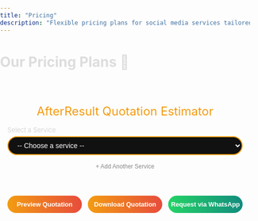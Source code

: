 ```yaml
---
title: "Pricing"
description: "Flexible pricing plans for social media services tailored to your business needs."
---
```


# Our Pricing Plans 💼

<meta charset="UTF-8">
<meta name="viewport" content="width=device-width, initial-scale=1">
<title>AfterResult Quotation Estimator</title>

<style>
  body {
    font-family: "Inter", Arial, sans-serif;
    background: transparent;
    color: #ddd;
    margin: 0;
    padding: 0px;
  }
  #calculatorContainer {
    max-width: 900px;
    width: 100%;
    margin: 20px auto;
    padding: 15px;
    background: transparent;
    border-radius: 18px;
    border: 0px solid #f39c12;
    box-shadow: 0 0 0px #f39c12;
    box-sizing: border-box;
  }
  h2, h3 {
    color: #f39c12;
    font-weight: 400;
    font-size: 1.5rem;
    text-align: center;
    margin-bottom: 15px;
  }
  label {
    display: block;
    font-size: 13px;
    color: #ccc;
    margin-bottom: 5px;
    font-weight: 300;
  }
  select,
  input[type="number"],
  input[type="text"],
  input[type="email"],
  input[type="tel"] {
    width: 100%;
    padding: 8px 14px;
    border-radius: 20px;
    border: 2px solid #f39c12;
    background: #111;
    color: #fff;
    font-size: 14px;
    margin-bottom: 14px;
    outline: none;
    transition: border-color 0.3s;
    text-align: left;
  }
  select:hover,
  select:focus,
  input:hover,
  input:focus {
    border-color: #e67e22;
  }
  .button-row {
    display: flex;
    gap: 12px;
    margin-bottom: 12px;
    margin-top: 8px;
    flex-wrap: wrap;
  }
  button {
    flex: 1;
    padding: 10px 0;
    border: none;
    border-radius: 25px;
    background: linear-gradient(90deg, #f39c12 0%, #e74c3c 100%);
    color: white;
    font-weight: 600;
    font-size: 0.80rem;
    cursor: pointer;
    margin-bottom: 0;
    transition: background 0.3s;
    min-width: 120px;
  }
  button.whatsapp {
    background: linear-gradient(90deg, #25d366 0%, #128c7e 100%);
  }
  button:hover {
    background: linear-gradient(90deg, #e67e22 0%, #c0392b 100%);
  }
  button.whatsapp:hover {
    background: linear-gradient(90deg, #128c7e 0%, #25d366 100%);
  }
  .hidden {
    display: none !important;
  }
  #estimatedPriceRange {
    color: #f39c12;
    font-weight: 600;
    font-size: 0.8rem;
    min-height: 24px;
    margin-bottom: 8px;
    white-space: pre-line;
    text-align: center;
  }
  #averagePriceRange {
    color: #aaa;
    font-weight: 400;
    font-size: 0.7rem;
    margin-bottom: 16px;
    text-align: center;
    font-style: italic;
  }
  .slider-row {
    display: flex;
    align-items: center;
    gap: 8px;
    margin-bottom: 14px;
    justify-content: center;
  }
  .slider-row label {
    margin: 0 0 0 0;
    font-size: 0.9em;
    color: #bbb;
    font-weight: 400;
  }
  input[type="range"] {
    width: 240px;
    accent-color: #f39c12;
    height: 3px;
    background: linear-gradient(90deg, #f39c12 0%, #e74c3c 100%);
    border-radius: 2px;
    outline: none;
    margin: 0;
    -webkit-appearance: none;
  }
  input[type="range"]::-webkit-slider-thumb {
    -webkit-appearance: none;
    appearance: none;
    width: 10px;
    height: 18px;
    border-radius: 50%;
    background: #fff;
    border: 2px solid #f39c12;
    box-shadow: 0 2px 8px #0002;
    cursor: pointer;
    transition: background 0.2s;
  }
  input[type="range"]:focus::-webkit-slider-thumb {
    background: #f39c12;
    border-color: #e67e22;
  }
  input[type="range"]::-moz-range-thumb {
    width: 10px;
    height: 18px;
    border-radius: 50%;
    background: #fff;
    border: 2px solid #f39c12;
    box-shadow: 0 2px 8px #0002;
    cursor: pointer;
    transition: background 0.2s;
  }
  input[type="range"]:focus::-moz-range-thumb {
    background: #f39c12;
    border-color: #e67e22;
  }
  input[type="range"]::-ms-thumb {
    width: 10px;
    height: 18px;
    border-radius: 50%;
    background: #fff;
    border: 2px solid #f39c12;
    box-shadow: 0 2px 8px #0002;
    cursor: pointer;
    transition: background 0.2s;
  }
  .centered-checkboxes {
    display: flex;
    flex-wrap: wrap;
    justify-content: center;
    gap: 10px;
    font-size: 0.85em;
    margin-bottom: 6px;
  }
  .small-btn {
    background: transparent !important;
    color: #888 !important;
    border: none !important;
    font-size: 0.80em !important;
    font-weight: 400 !important;
    padding: 2px 8px !important;
    margin: 0 !important;
    min-width: unset !important;
    box-shadow: none !important;
    cursor: pointer;
    display: inline-block;
    vertical-align: middle;
  }
  .add-service-btn {
    display: block;
    width: auto;
    background: transparent !important;
    color: #888 !important;
    font-size: 0.85em !important;
    border: none !important;
    margin: 0 auto 10px auto !important;
    padding: 2px 8px !important;
    text-align: left;
    cursor: pointer;
    min-width: unset !important;
    box-shadow: none !important;
    font-weight: 400 !important;
  }
  .remove-service-btn {
    background: transparent !important;
    color: #e74c3c !important;
    font-size: 1.25em !important;
    border: none !important;
    margin-left: 6px !important;
    padding: 0 6px !important;
    cursor: pointer;
    vertical-align: middle;
    min-width: unset !important;
    box-shadow: none !important;
    font-weight: 700 !important;
    line-height: 1 !important;
    display: inline-block;
  }
  .remove-service-btn:focus {
    outline: 2px solid #e74c3c;
  }
  .remove-other-card-btn {
    background: transparent !important;
    color: #e74c3c !important;
    font-size: 1.25em !important;
    border: none !important;
    margin-left: 6px !important;
    padding: 0 6px !important;
    cursor: pointer;
    vertical-align: middle;
    min-width: unset !important;
    box-shadow: none !important;
    font-weight: 700 !important;
    line-height: 1 !important;
    display: inline-block;
    float: right;
  }
  #quotePreviewSection {
    background: #fff;
    color: #222;
    border-radius: 10px;
    padding: 15px;
    box-shadow: 0 0 20px #f39c12;
    margin-top: 25px;
    font-family: "Inter", Arial, sans-serif;
    font-size: 13px;
    max-width: 500px;
    position: relative;
    overflow-x: auto;
  }
  #quotePreviewContent {
    max-width: 100%;
    margin: auto;
    text-align: left;
    word-wrap: break-word;
    position: relative;
    z-index: 2;
  }
  .watermark {
    position: absolute;
    top: 50%;
    left: 50%;
    transform: translate(-50%, -50%) rotate(-30deg);
    font-size: 5vw;
    color: rgba(243, 156, 18, 0.09);
    user-select: none;
    pointer-events: none;
    font-weight: 900;
    letter-spacing: 10px;
    white-space: nowrap;
    z-index: 1;
  }
  .quotation-header {
    display: flex;
    align-items: center;
    gap: 14px;
    border-bottom: 2px solid #f39c12;
    padding-bottom: 6px;
    margin-bottom: 15px;
    flex-wrap: wrap;
  }
  .quotation-header img {
    height: 50px;
    width: auto;
    border-radius: 8px;
    background: #fff;
    padding: 4px;
    flex-shrink: 0;
  }
  .quotation-meta {
    display: flex;
    flex-wrap: wrap;
    justify-content: space-between;
    margin-bottom: 8px;
    font-size: 11px;
  }
  .quotation-section-title {
    color: #f39c12;
    font-size: 14px;
    margin-top: 15px;
    margin-bottom: 6px;
    font-weight: 600;
  }
  .quotation-table {
    width: 100%;
    border-collapse: collapse;
    margin-bottom: 12px;
    font-size: 13px;
  }
  .quotation-table th,
  .quotation-table td {
    border: 1px solid #ccc;
    padding: 6px 10px;
    text-align: left;
    font-size: 13px;
    font-weight: 400;
  }
  .quotation-table th {
    background: #f39c12;
    color: #fff;
    font-weight: 600;
    text-align: center;
  }
  .quotation-table td {
    text-align: center;
  }
  .quotation-table td.left {
    text-align: left;
  }
  .quotation-terms {
    font-size: 11px;
    color: #444;
    background: #f7f7f7;
    padding: 10px;
    border-radius: 6px;
    max-height: 120px;
    overflow-y: auto;
  }
  .quotation-sign {
    margin-top: 16px;
    font-size: 12px;
  }
  .qr-section {
    display: flex;
    align-items: center;
    gap: 16px;
    margin-top: 16px;
    margin-bottom: 12px;
    flex-wrap: wrap;
  }
  .qr-section img {
    width: 70px;
    height: 70px;
    border-radius: 8px;
    border: 1px solid #ccc;
    background: #fff;
    padding: 2px;
  }
  .qr-section .website-link {
    font-size: 13px;
    color: #1d6fa5;
    font-weight: 600;
    text-decoration: underline;
    word-break: break-word;
  }
  /* Popup form styles */
  #popupFormOverlay {
    position: fixed;
    top: 0; left: 0; right: 0; bottom: 0;
    background: rgba(0,0,0,0.85);
    display: none;
    justify-content: center;
    align-items: center;
    z-index: 9999;
  }
  #popupFormOverlay.show {
    display: flex;
  }
  #popupForm {
    background: #222;
    padding: 20px 25px;
    border-radius: 15px;
    max-width: 400px;
    width: 90%;
    box-sizing: border-box;
    box-shadow: 0 0 15px #f39c12;
  }
  #popupForm h3 {
    color: #f39c12;
    margin-top: 0;
    margin-bottom: 15px;
    font-weight: 400;
    text-align: center;
  }
  #popupForm label {
    color: #ccc;
    font-size: 13px;
    margin-bottom: 4px;
    display: block;
  }
  #popupForm input {
    width: 100%;
    padding: 8px 14px;
    border-radius: 20px;
    border: 2px solid #f39c12;
    background: #111;
    color: #fff;
    font-size: 14px;
    margin-bottom: 14px;
    outline: none;
    transition: border-color 0.3s;
    text-align: left;
  }
  #popupForm input:focus {
    border-color: #e67e22;
  }
  #popupForm .button-row {
    display: flex;
    justify-content: space-between;
    gap: 10px;
  }
  #popupForm button {
    flex: 1;
    padding: 10px 0;
    border: none;
    border-radius: 25px;
    background: linear-gradient(90deg, #f39c12 0%, #e74c3c 100%);
    color: white;
    font-weight: 700;
    font-size: 0.9rem;
    cursor: pointer;
    transition: background 0.3s;
  }
  #popupForm button:hover {
    background: linear-gradient(90deg, #e67e22 0%, #c0392b 100%);
  }
  @media (max-width: 600px) {
    #calculatorContainer {
      padding: 7px;
    }
    .quotation-header img {
      height: 38px;
    }
    .quotation-table th, .quotation-table td {
      padding: 4px 4px;
      font-size: 12px;
    }
    .qr-section img {
      width: 50px;
      height: 50px;
    }
    .button-row {
      gap: 7px;
    }
  }

</style>

<div id="calculatorContainer" role="main" aria-label="Quotation Estimator">
  <h2>AfterResult Quotation Estimator</h2>
  <div id="multiServiceList"></div>
  <div id="serviceSelectorContainer">
    <label for="serviceSelect">Select a Service</label>
    <select id="serviceSelect" aria-label="Select a service">
      <option value="" disabled="" selected="">-- Choose a service --</option>
      <option value="Logo Design">Logo Design</option>
      <option value="Basic Website">Basic Website</option>
      <option value="Advanced Website">Advanced Website</option>
      <option value="Social Media Management">Social Media Management</option>
      <option value="SEO Services">SEO Services</option>
      <option value="App Development">App Development</option>
      <option value="Content Writing">Content Writing</option>
      <option value="eCommerce Store">eCommerce Store</option>
      <option value="Marketplace Management">Marketplace Management</option>
      <option value="Digital Marketing">Digital Marketing</option>
      <option value="Branding Services">Branding Services</option>
      <option value="Instagram Followers">Instagram Followers</option>
      <option value="Meta and Google Ads">Meta Ads and Google Ads</option>
      <option value="3D / Product Design">3D or Product Design</option>
      <option value="Other">Other (Request Quote)</option>
    </select>
    <button id="addServiceBtn" class="add-service-btn" type="button" style="font-size:12px;">+ Add Another Service</button>
  </div>

  <div id="complexityWrapper" class="hidden">
    <label for="complexitySelect">Select Project Complexity</label>
    <select id="complexitySelect" aria-label="Select project complexity">
      <option value="" disabled="" selected="">-- Choose complexity --</option>
      <option value="Basic">Basic</option>
      <option value="Moderate">Moderate</option>
      <option value="Advanced">Advanced</option>
    </select>
  </div>

  <div id="categoryWrapper" class="hidden">
    <label for="categorySelect">Select Category</label>
    <select id="categorySelect" aria-label="Select category">
      <option value="" disabled="" selected="">-- Choose category --</option>
      <option value="Lifestyle">Lifestyle</option>
      <option value="Education">Education</option>
      <option value="Furniture &amp; Home Decor">Furniture &amp; Home Decor</option>
      <option value="E-commerce">E-commerce</option>
      <option value="Service-Based Business">Service-Based Business</option>
      <option value="Other">Other</option>
    </select>
    <input type="text" id="customCategoryInput" class="hidden" placeholder="Enter your category" style="margin-bottom:10px;">
  </div>

  <div id="brandNameWrapper" class="hidden">
    <label for="brandNameInput">Brand Name</label>
    <input type="text" id="brandNameInput" placeholder="Enter your brand name">
  </div>
  <div id="brandDescWrapper" class="hidden">
    <label for="brandDescInput">Brand Description (Optional)</label>
    <input type="text" id="brandDescInput" placeholder="Describe your brand (optional)">
  </div>

  <div id="typeWrapper" class="hidden">
    <label for="typeSelect">Select Type</label>
    <select id="typeSelect" aria-label="Select type">
      <option value="" disabled="" selected="">-- Choose type --</option>
      <option value="Landing Page">Landing Page</option>
      <option value="E-commerce">E-commerce</option>
      <option value="Ed-Tech">Ed-Tech</option>
      <option value="Blog">Blog</option>
      <option value="News and Updates">News and Updates</option>
      <option value="Tools">Tools</option>
      <option value="Agency">Agency</option>
      <option value="Appointment">Appointment</option>
      <option value="Company Profile">Company Profile</option>
      <option value="Other">Other</option>
    </select>
    <input type="text" id="customTypeInput" class="hidden" placeholder="Enter type" style="margin-bottom:10px;">
  </div>

  <div id="durationSliderWrapper" class="hidden slider-row" aria-label="Select project duration">
    <label for="durationSlider" style="margin-bottom: 2px">Duration:</label>
    <span style="font-size: 0.85em; color: #aaa">1</span>
    <input type="range" id="durationSlider" min="1" max="36" value="1" aria-valuemin="1" aria-valuemax="36" aria-valuenow="1" aria-label="Duration in months">
    <span id="durationSliderValue" style="font-size: 0.9em; color: #f39c12; font-weight: 600">1</span>
    <span style="font-size: 0.85em; color: #aaa">36 months</span>
  </div>

  <div id="budgetWrapper" class="hidden">
    <label for="budgetInput">Enter Your Marketing Budget (₹)</label>
    <input type="number" id="budgetInput" min="5000" step="1" placeholder="Enter amount (min 5000)">
    <span id="budgetMinMsg" style="color:#f39c12;font-size:0.9em;display:none;">Minimum budget is ₹5,000</span>
  </div>

  <div id="campaignObjectiveWrapper" class="hidden">
    <label for="campaignObjectiveSelect">Campaign Objective</label>
    <select id="campaignObjectiveSelect">
      <option value="" disabled="" selected="">-- Select Objective --</option>
      <option value="Sales">Sales</option>
      <option value="Leads">Leads</option>
      <option value="Traffic">Traffic</option>
      <option value="Engagement">Engagement</option>
      <option value="Awareness">Awareness</option>
    </select>
  </div>

  <div id="adsPlatformWrapper" class="hidden">
    <label>Select Ad Platforms</label>
    <div class="centered-checkboxes">
      <label><input type="checkbox" class="adsPlatform" value="Meta Ads"> Meta Ads</label>
      <label><input type="checkbox" class="adsPlatform" value="Google Ads"> Google Ads</label>
    </div>
  </div>

  <div id="productCountWrapper" class="hidden">
    <label for="productCount">Number of Products</label>
    <input type="number" id="productCount" min="1" max="10000" value="1">
  </div>

  <div id="marketplaceWrapper" class="hidden">
    <label>Select Marketplace Platforms</label>
    <div class="centered-checkboxes" id="marketplacePlatforms">
      <label><input type="checkbox" class="marketplacePlatform" value="Amazon"> Amazon</label>
      <label><input type="checkbox" class="marketplacePlatform" value="Flipkart"> Flipkart</label>
      <label><input type="checkbox" class="marketplacePlatform" value="Other"> Other</label>
    </div>
    <input type="text" id="customMarketplaceInput" class="hidden" placeholder="Enter platform name">
    <div id="marketplaceProductCountWrapper" class="hidden">
      <label for="marketplaceProductCount">Number of Products</label>
      <input type="number" id="marketplaceProductCount" min="1" max="10000" value="1">
    </div>
  </div>

  <div id="smmPlatformsWrapper" class="hidden checkboxGroup" aria-label="Select social media platforms">
    <label>Select Platforms</label><br>
    <label><input type="checkbox" class="smmPlatform" value="Instagram"> Instagram</label>
    <label><input type="checkbox" class="smmPlatform" value="Facebook"> Facebook</label>
    <label><input type="checkbox" class="smmPlatform" value="LinkedIn"> LinkedIn</label>
    <label><input type="checkbox" class="smmPlatform" value="Twitter"> Twitter</label>
    <label><input type="checkbox" class="smmPlatform" value="YouTube"> YouTube</label>
    <label><input type="checkbox" class="smmPlatform" value="Other"> Other</label>
    <input type="text" id="customSmmPlatformInput" class="hidden" placeholder="Enter platform name">
  </div>

  <div id="seoTypeWrapper" class="hidden">
    <label for="seoTypeSelect">SEO Service Type</label>
    <select id="seoTypeSelect">
      <option value="" disabled="" selected="">-- Select SEO Type --</option>
      <option value="On-page">On-page SEO</option>
      <option value="Off-page">Off-page SEO</option>
      <option value="Both">On-page + Off-page SEO</option>
    </select>
  </div>

  <div id="appDescWrapper" class="hidden">
    <label for="appDescInput">App Description (Optional)</label>
    <input type="text" id="appDescInput" placeholder="Describe your app (optional)">
  </div>

  <div id="ecommerceProductCountWrapper" class="hidden">
    <label for="ecommerceProductCount">Number of Products</label>
    <input type="number" id="ecommerceProductCount" min="1" max="10000" value="1">
  </div>

  <div id="brandingMediumWrapper" class="hidden">
    <label for="brandingMediumSelect">Branding Medium</label>
    <select id="brandingMediumSelect">
      <option value="" disabled="" selected="">-- Select Medium --</option>
      <option value="Online">Online</option>
      <option value="Offline">Offline</option>
    </select>
  </div>
  <div id="brandingLocationWrapper" class="hidden">
    <label for="brandingLocationInput">Location (Only Delhi-NCR supported)</label>
    <input type="text" id="brandingLocationInput" list="brandingLocationList" placeholder="Type location">
    <datalist id="brandingLocationList">
      <option value="Delhi-NCR">
      </option><option value="Delhi">
      </option><option value="Noida">
      </option><option value="Gurgaon">
      </option><option value="Ghaziabad">
      </option><option value="Faridabad">
    </option></datalist>
    <span id="brandingLocationMsg" style="color:#f39c12;font-size:0.9em;display:none;">We are currently not serving this area.</span>
  </div>

  <div id="followerWrapper" class="hidden">
    <label for="followerPlatformSelect">Select Platform</label>
    <select id="followerPlatformSelect">
      <option value="" disabled="" selected="">-- Select Platform --</option>
      <option value="Instagram">Instagram</option>
      <option value="Facebook">Facebook</option>
      <option value="LinkedIn">LinkedIn</option>
      <option value="Other">Other</option>
    </select>
    <input type="text" id="customFollowerPlatformInput" class="hidden" placeholder="Enter platform name">
    <label for="followerCount">Number of Followers (Min 50, step 50)</label>
    <input type="number" id="followerCount" min="50" step="50" value="50">
    <span id="followerRangeMsg" style="color:#f39c12;font-size:0.9em;display:none;">Min 50, step 50. Price is for every 50 followers.</span>
  </div>

  <div id="productDesignWrapper" class="hidden">
    <label for="productDesignCount">Number of Products</label>
    <input type="number" id="productDesignCount" min="1" max="10000" value="1">
    <span id="productDesignRangeMsg" style="color:#f39c12;font-size:0.9em;display:none;">For more than 10 products, only request quote via WhatsApp.</span>
  </div>

  <div id="otherServiceWrapper" class="hidden">
    <label for="otherServiceDesc">Describe Your Service Request</label>
    <input type="text" id="otherServiceDesc" placeholder="Describe your requirement">
  </div>

  <div id="estimatedPriceRange"></div>
  <div id="averagePriceRange"></div>

  <div class="button-row" id="actionButtonsRow">
    <button id="previewQuoteBtn" type="button">Preview Quotation</button>
    <button id="downloadQuoteBtn" type="button">Download Quotation</button>
    <button id="whatsappQuoteBtn" class="whatsapp" type="button">Request via WhatsApp</button>
    <button id="callQuoteBtn" type="button" style="display:none;">Call for Custom Quote</button>
  </div>

  <div>
    <div id="quotePreviewSection" class="hidden">
      <div id="quotePreviewContent"></div>
    </div>
  </div>
</div>


<div id="popupFormOverlay">
  <form id="popupForm" autocomplete="off">
    <h3>Enter Your Details</h3>
    <label for="popupName">Name</label>
    <input type="text" id="popupName" required="">
    <label for="popupEmail">Email</label>
    <input type="email" id="popupEmail" required="">
    <label for="popupPhone">Phone</label>
    <input type="tel" id="popupPhone" pattern="[0-9]{10}" maxlength="10" required="">
    <div class="button-row">
      <button id="popupSubmitBtn" type="submit">Continue</button>
      <button id="popupCancelBtn" type="button">Cancel</button>
    </div>
  </form>
</div>

<script src="https://cdnjs.cloudflare.com/ajax/libs/html2canvas/1.4.1/html2canvas.min.js"></script>
<script src="https://cdnjs.cloudflare.com/ajax/libs/jspdf/2.5.1/jspdf.umd.min.js"></script>
<script>
/* --- UTILITY FUNCTIONS --- */
function formatINR(num) {
  if (typeof num === "string") num = parseInt(num, 10);
  if (isNaN(num)) return "";
  return "₹" + num.toLocaleString("en-IN");
}
function formatRange(min, max) {
  return min === max ? formatINR(min) : `${formatINR(min)} – ${formatINR(max)}`;
}
function onlyDigits(str) {
  return String(str).replace(/\D/g, "");
}
function getTodayDateStr() {
  const d = new Date();
  return d.toLocaleDateString("en-IN", {year: "numeric", month: "short", day: "2-digit"});
}

/* --- GLOBAL STATE --- */
let multiServices = [];
let currentServiceIndex = 0;
let userDetails = { name: "", email: "", phone: "" };
let quotePreviewData = null;

/* --- ELEMENTS --- */
const serviceSelect = document.getElementById("serviceSelect");
const addServiceBtn = document.getElementById("addServiceBtn");
const multiServiceList = document.getElementById("multiServiceList");
const complexityWrapper = document.getElementById("complexityWrapper");
const complexitySelect = document.getElementById("complexitySelect");
const categoryWrapper = document.getElementById("categoryWrapper");
const categorySelect = document.getElementById("categorySelect");
const customCategoryInput = document.getElementById("customCategoryInput");
const brandNameWrapper = document.getElementById("brandNameWrapper");
const brandNameInput = document.getElementById("brandNameInput");
const brandDescWrapper = document.getElementById("brandDescWrapper");
const brandDescInput = document.getElementById("brandDescInput");
const typeWrapper = document.getElementById("typeWrapper");
const typeSelect = document.getElementById("typeSelect");
const customTypeInput = document.getElementById("customTypeInput");
const durationSliderWrapper = document.getElementById("durationSliderWrapper");
const durationSlider = document.getElementById("durationSlider");
const durationSliderValue = document.getElementById("durationSliderValue");
const budgetWrapper = document.getElementById("budgetWrapper");
const budgetInput = document.getElementById("budgetInput");
const budgetMinMsg = document.getElementById("budgetMinMsg");
const campaignObjectiveWrapper = document.getElementById("campaignObjectiveWrapper");
const campaignObjectiveSelect = document.getElementById("campaignObjectiveSelect");
const adsPlatformWrapper = document.getElementById("adsPlatformWrapper");
const productCountWrapper = document.getElementById("productCountWrapper");
const productCount = document.getElementById("productCount");
const marketplaceWrapper = document.getElementById("marketplaceWrapper");
const marketplacePlatforms = document.getElementById("marketplacePlatforms");
const customMarketplaceInput = document.getElementById("customMarketplaceInput");
const marketplaceProductCountWrapper = document.getElementById("marketplaceProductCountWrapper");
const marketplaceProductCount = document.getElementById("marketplaceProductCount");
const smmPlatformsWrapper = document.getElementById("smmPlatformsWrapper");
const customSmmPlatformInput = document.getElementById("customSmmPlatformInput");
const seoTypeWrapper = document.getElementById("seoTypeWrapper");
const seoTypeSelect = document.getElementById("seoTypeSelect");
const appDescWrapper = document.getElementById("appDescWrapper");
const appDescInput = document.getElementById("appDescInput");
const ecommerceProductCountWrapper = document.getElementById("ecommerceProductCountWrapper");
const ecommerceProductCount = document.getElementById("ecommerceProductCount");
const brandingMediumWrapper = document.getElementById("brandingMediumWrapper");
const brandingMediumSelect = document.getElementById("brandingMediumSelect");
const brandingLocationWrapper = document.getElementById("brandingLocationWrapper");
const brandingLocationInput = document.getElementById("brandingLocationInput");
const brandingLocationMsg = document.getElementById("brandingLocationMsg");
const followerWrapper = document.getElementById("followerWrapper");
const followerPlatformSelect = document.getElementById("followerPlatformSelect");
const customFollowerPlatformInput = document.getElementById("customFollowerPlatformInput");
const followerCount = document.getElementById("followerCount");
const followerRangeMsg = document.getElementById("followerRangeMsg");
const productDesignWrapper = document.getElementById("productDesignWrapper");
const productDesignCount = document.getElementById("productDesignCount");
const productDesignRangeMsg = document.getElementById("productDesignRangeMsg");
const otherServiceWrapper = document.getElementById("otherServiceWrapper");
const otherServiceDesc = document.getElementById("otherServiceDesc");
const estimatedPriceRange = document.getElementById("estimatedPriceRange");
const averagePriceRange = document.getElementById("averagePriceRange");
const previewQuoteBtn = document.getElementById("previewQuoteBtn");
const downloadQuoteBtn = document.getElementById("downloadQuoteBtn");
const whatsappQuoteBtn = document.getElementById("whatsappQuoteBtn");
const callQuoteBtn = document.getElementById("callQuoteBtn");
const quotePreviewSection = document.getElementById("quotePreviewSection");
const quotePreviewContent = document.getElementById("quotePreviewContent");
const popupFormOverlay = document.getElementById("popupFormOverlay");
const popupForm = document.getElementById("popupForm");
const popupName = document.getElementById("popupName");
const popupEmail = document.getElementById("popupEmail");
const popupPhone = document.getElementById("popupPhone");
const popupSubmitBtn = document.getElementById("popupSubmitBtn");
const popupCancelBtn = document.getElementById("popupCancelBtn");
const actionButtonsRow = document.getElementById("actionButtonsRow");

/* --- LOGIC CONSTANTS --- */
const LOGO_PRICING = {
  "Basic": 1800,
  "Moderate": 3500,
  "Advanced": 6500
};
const WEBSITE_PRICING = {
  "Basic Website": {
    "Basic": 5000,
    "Moderate": 9000,
    "Advanced": 16000
  },
  "Advanced Website": {
    "Basic": 17000,
    "Moderate": 32000,
    "Advanced": 55000
  }
};
const WEBSITE_TYPES = [
  "Landing Page", "E-commerce", "Ed-Tech", "Blog", "News and Updates",
  "Tools", "Agency", "Appointment", "Company Profile", "Other"
];
const SMM_PRICING = {
  "Basic": 3500,
  "Moderate": 6500,
  "Advanced": 12000
};
const SEO_PRICING = {
  "On-page": 5000,
  "Off-page": 14000,
  "Both": 17000
};
const APP_PRICING = {
  "Basic": 35000,
  "Moderate": 65000,
  "Advanced": 120000
};
const ECOMMERCE_PRICING = {
  1: 50,
  10: 450
};
const MARKETPLACE_PRICING_PER_PRODUCT = 250;
const BRANDING_ONLINE_PRICING = {
  "Basic": 12000,
  "Moderate": 22000,
  "Advanced": 35000
};
const BRANDING_OFFLINE_RANGE = [35000, 60000];
const FOLLOWER_PRICING = {
  "Instagram": 45,
  "Facebook": 45,
  "LinkedIn": 65,
  "Other": 45
};
const FOLLOWER_OTHER_MAX = 100;
const FOLLOWER_STEP = 50;
const FOLLOWER_MIN = 50;
const ADS_BASE_PRICING = {
  "Sales": 6000,
  "Leads": 6000,
  "Traffic": 3000,
  "Engagement": 3000,
  "Awareness": 2500
};
const PRODUCT_DESIGN_RANGE = [6000, 13000];
const CONTENT_WRITING_PRICING = {
  "Basic": 2500,
  "Moderate": 4500,
  "Advanced": 8000
};

/* --- FIELD RESET/SHOW/HIDE LOGIC --- */
function resetAllFields() {
  // Hide all
  complexityWrapper.classList.add("hidden");
  categoryWrapper.classList.add("hidden");
  customCategoryInput.classList.add("hidden");
  brandNameWrapper.classList.add("hidden");
  brandDescWrapper.classList.add("hidden");
  typeWrapper.classList.add("hidden");
  customTypeInput.classList.add("hidden");
  durationSliderWrapper.classList.add("hidden");
  budgetWrapper.classList.add("hidden");
  budgetInput.value = "";
  budgetMinMsg.style.display = "none";
  campaignObjectiveWrapper.classList.add("hidden");
  campaignObjectiveSelect.value = "";
  adsPlatformWrapper.classList.add("hidden");
  productCountWrapper.classList.add("hidden");
  productCount.value = 1;
  marketplaceWrapper.classList.add("hidden");
  customMarketplaceInput.classList.add("hidden");
  marketplaceProductCountWrapper.classList.add("hidden");
  marketplaceProductCount.value = 1;
  smmPlatformsWrapper.classList.add("hidden");
  customSmmPlatformInput.classList.add("hidden");
  seoTypeWrapper.classList.add("hidden");
  seoTypeSelect.value = "";
  appDescWrapper.classList.add("hidden");
  appDescInput.value = "";
  ecommerceProductCountWrapper.classList.add("hidden");
  ecommerceProductCount.value = 1;
  brandingMediumWrapper.classList.add("hidden");
  brandingMediumSelect.value = "";
  brandingLocationWrapper.classList.add("hidden");
  brandingLocationInput.value = "";
  brandingLocationMsg.style.display = "none";
  followerWrapper.classList.add("hidden");
  followerPlatformSelect.value = "";
  customFollowerPlatformInput.classList.add("hidden");
  followerCount.value = 50;
  followerRangeMsg.style.display = "none";
  productDesignWrapper.classList.add("hidden");
  productDesignCount.value = 1;
  productDesignRangeMsg.style.display = "none";
  otherServiceWrapper.classList.add("hidden");
  otherServiceDesc.value = "";
  estimatedPriceRange.textContent = "";
  averagePriceRange.textContent = "";
  // Uncheck all checkboxes
  document.querySelectorAll('input[type="checkbox"]').forEach(cb => cb.checked = false);
  // Hide custom platform inputs
  customSmmPlatformInput.value = "";
  customMarketplaceInput.value = "";
  customFollowerPlatformInput.value = "";
  // Hide action buttons
  previewQuoteBtn.style.display = "";
  downloadQuoteBtn.style.display = "";
  whatsappQuoteBtn.style.display = "";
  callQuoteBtn.style.display = "none";
  // Enable all buttons
  previewQuoteBtn.disabled = false;
  downloadQuoteBtn.disabled = false;
  whatsappQuoteBtn.disabled = false;
  callQuoteBtn.disabled = false;
}
function showRelevantFields(service) {
  resetAllFields();
  // Show only relevant fields
  switch (service) {
    case "Logo Design":
      complexityWrapper.classList.remove("hidden");
      categoryWrapper.classList.remove("hidden");
      brandNameWrapper.classList.remove("hidden");
      brandDescWrapper.classList.remove("hidden");
      break;
    case "Basic Website":
    case "Advanced Website":
      complexityWrapper.classList.remove("hidden");
      typeWrapper.classList.remove("hidden");
      break;
    case "Social Media Management":
      complexityWrapper.classList.remove("hidden");
      smmPlatformsWrapper.classList.remove("hidden");
      durationSliderWrapper.classList.remove("hidden");
      break;
    case "SEO Services":
      seoTypeWrapper.classList.remove("hidden");
      durationSliderWrapper.classList.remove("hidden");
      break;
    case "App Development":
      complexityWrapper.classList.remove("hidden");
      appDescWrapper.classList.remove("hidden");
      break;
    case "Content Writing":
      complexityWrapper.classList.remove("hidden");
      durationSliderWrapper.classList.remove("hidden");
      break;
    case "eCommerce Store":
      ecommerceProductCountWrapper.classList.remove("hidden");
      break;
    case "Marketplace Management":
      marketplaceWrapper.classList.remove("hidden");
      marketplaceProductCountWrapper.classList.remove("hidden");
      break;
    case "Digital Marketing":
      budgetWrapper.classList.remove("hidden");
      campaignObjectiveWrapper.classList.remove("hidden");
      durationSliderWrapper.classList.remove("hidden");
      break;
    case "Branding Services":
      brandingMediumWrapper.classList.remove("hidden");
      complexityWrapper.classList.remove("hidden");
      break;
    case "Instagram Followers":
      followerWrapper.classList.remove("hidden");
      break;
    case "Meta and Google Ads":
      budgetWrapper.classList.remove("hidden");
      campaignObjectiveWrapper.classList.remove("hidden");
      adsPlatformWrapper.classList.remove("hidden");
      durationSliderWrapper.classList.remove("hidden");
      break;
    case "3D / Product Design":
      productDesignWrapper.classList.remove("hidden");
      break;
    case "Other":
      otherServiceWrapper.classList.remove("hidden");
      break;
  }
}
function isOtherSelected() {
  // Checks if 'Other' is selected in any relevant dropdown or checkbox
  if (serviceSelect.value === "Other") return true;
  if (categoryWrapper.classList.contains("hidden") === false && categorySelect.value === "Other") return true;
  if (typeWrapper.classList.contains("hidden") === false && typeSelect.value === "Other") return true;
  if (marketplaceWrapper.classList.contains("hidden") === false) {
    let checked = Array.from(document.querySelectorAll(".marketplacePlatform:checked")).map(cb => cb.value);
    if (checked.includes("Other")) return true;
  }
  if (smmPlatformsWrapper.classList.contains("hidden") === false) {
    let checked = Array.from(document.querySelectorAll(".smmPlatform:checked")).map(cb => cb.value);
    if (checked.includes("Other")) return true;
  }
  if (followerWrapper.classList.contains("hidden") === false && followerPlatformSelect.value === "Other") return true;
  return false;
}
function handleOtherSelection() {
  // Hide preview/download/whatsapp, show call for custom quote, show message if needed
  if (isOtherSelected()) {
    previewQuoteBtn.style.display = "none";
    downloadQuoteBtn.style.display = "none";
    whatsappQuoteBtn.style.display = "none";
    callQuoteBtn.style.display = "";
    estimatedPriceRange.textContent = "Custom service can only be requested by WhatsApp or by call.";
    averagePriceRange.textContent = "";
  } else {
    previewQuoteBtn.style.display = "";
    downloadQuoteBtn.style.display = "";
    whatsappQuoteBtn.style.display = "";
    callQuoteBtn.style.display = "none";
  }
}

/* --- FIELD EVENTS & DYNAMIC LOGIC --- */
serviceSelect.addEventListener("change", function() {
  currentServiceIndex = 0;
  showRelevantFields(serviceSelect.value);
  handleOtherSelection();
  updatePrice();
  updateMultiServiceUI();
});
addServiceBtn.addEventListener("click", function() {
  // Save current service to multiServices
  if (!serviceSelect.value) return;
  saveCurrentServiceToMulti();
  // Reset all fields for new service
  serviceSelect.value = "";
  resetAllFields();
  updateMultiServiceUI();
});
function saveCurrentServiceToMulti() {
  let data = collectCurrentServiceData();
  if (!data || !data.service) return;
  multiServices.push(data);
}
function removeServiceAtIndex(idx) {
  multiServices.splice(idx, 1);
  updateMultiServiceUI();
}
function updateMultiServiceUI() {
  // Show all selected services as tags with remove
  multiServiceList.innerHTML = "";
  if (multiServices.length > 0) {
    multiServices.forEach((svc, idx) => {
      let el = document.createElement("span");
      el.style.display = "inline-block";
      el.style.background = "#222";
      el.style.color = "#f39c12";
      el.style.border = "1px solid #f39c12";
      el.style.borderRadius = "14px";
      el.style.padding = "2px 12px";
      el.style.margin = "0 6px 8px 0";
      el.style.fontSize = "13px";
      el.textContent = svc.service;
      let rm = document.createElement("button");
      rm.type = "button";
      rm.className = "remove-service-btn";
      rm.innerHTML = "&times;";
      rm.title = "Remove";
      rm.onclick = () => { removeServiceAtIndex(idx); updateMultiServiceUI(); };
      el.appendChild(rm);
      multiServiceList.appendChild(el);
    });
  }
  addServiceBtn.style.display = (serviceSelect.value && multiServices.length < 8) ? "" : "";
}
function collectCurrentServiceData() {
  let svc = serviceSelect.value;
  if (!svc) return null;
  let obj = { service: svc };
  // Collect all relevant fields for this service
  switch (svc) {
    case "Logo Design":
      obj.complexity = complexitySelect.value;
      obj.category = categorySelect.value === "Other" ? customCategoryInput.value : categorySelect.value;
      obj.brandName = brandNameInput.value;
      obj.brandDesc = brandDescInput.value;
      obj.isOther = (categorySelect.value === "Other");
      break;
    case "Basic Website":
    case "Advanced Website":
      obj.complexity = complexitySelect.value;
      obj.type = typeSelect.value === "Other" ? customTypeInput.value : typeSelect.value;
      obj.isOther = (typeSelect.value === "Other");
      break;
    case "Social Media Management":
      obj.complexity = complexitySelect.value;
      obj.platforms = Array.from(document.querySelectorAll(".smmPlatform:checked")).map(cb => cb.value === "Other" ? customSmmPlatformInput.value : cb.value);
      obj.duration = durationSlider.value;
      obj.isOther = Array.from(document.querySelectorAll(".smmPlatform:checked")).map(cb => cb.value).includes("Other");
      break;
    case "SEO Services":
      obj.seoType = seoTypeSelect.value;
      obj.duration = durationSlider.value;
      break;
    case "App Development":
      obj.complexity = complexitySelect.value;
      obj.appDesc = appDescInput.value;
      break;
    case "Content Writing":
      obj.complexity = complexitySelect.value;
      obj.duration = durationSlider.value;
      break;
    case "eCommerce Store":
      obj.productCount = ecommerceProductCount.value;
      break;
    case "Marketplace Management":
      obj.platforms = Array.from(document.querySelectorAll(".marketplacePlatform:checked")).map(cb => cb.value === "Other" ? customMarketplaceInput.value : cb.value);
      obj.productCount = marketplaceProductCount.value;
      obj.isOther = Array.from(document.querySelectorAll(".marketplacePlatform:checked")).map(cb => cb.value).includes("Other");
      break;
    case "Digital Marketing":
      obj.budget = budgetInput.value;
      obj.objective = campaignObjectiveSelect.value;
      obj.duration = durationSlider.value;
      break;
    case "Branding Services":
      obj.medium = brandingMediumSelect.value;
      obj.complexity = complexitySelect.value;
      obj.location = brandingLocationInput.value;
      break;
    case "Instagram Followers":
      obj.platform = followerPlatformSelect.value === "Other" ? customFollowerPlatformInput.value : followerPlatformSelect.value;
      obj.followerCount = followerCount.value;
      obj.isOther = (followerPlatformSelect.value === "Other");
      break;
    case "Meta and Google Ads":
      obj.budget = budgetInput.value;
      obj.objective = campaignObjectiveSelect.value;
      obj.platforms = Array.from(document.querySelectorAll(".adsPlatform:checked")).map(cb => cb.value);
      obj.duration = durationSlider.value;
      break;
    case "3D / Product Design":
      obj.productCount = productDesignCount.value;
      break;
    case "Other":
      obj.desc = otherServiceDesc.value;
      obj.isOther = true;
      break;
  }
  return obj;
}

/* --- CATEGORY/TYPE 'Other' HANDLING --- */
categorySelect.addEventListener("change", function() {
  if (categorySelect.value === "Other") {
    customCategoryInput.classList.remove("hidden");
  } else {
    customCategoryInput.classList.add("hidden");
  }
  handleOtherSelection();
  updatePrice();
});
customCategoryInput.addEventListener("input", function() {
  handleOtherSelection();
  updatePrice();
});
typeSelect.addEventListener("change", function() {
  if (typeSelect.value === "Other") {
    customTypeInput.classList.remove("hidden");
  } else {
    customTypeInput.classList.add("hidden");
  }
  handleOtherSelection();
  updatePrice();
});
customTypeInput.addEventListener("input", function() {
  handleOtherSelection();
  updatePrice();
});

/* --- BRANDING LOCATION SUGGESTION/RESTRICTION --- */
brandingMediumSelect.addEventListener("change", function() {
  if (brandingMediumSelect.value === "Offline") {
    brandingLocationWrapper.classList.remove("hidden");
  } else {
    brandingLocationWrapper.classList.add("hidden");
    brandingLocationMsg.style.display = "none";
  }
  updatePrice();
});
brandingLocationInput.addEventListener("input", function() {
  if (brandingLocationInput.value && brandingLocationInput.value.toLowerCase().indexOf("delhi") === -1 && brandingLocationInput.value.toLowerCase().indexOf("ncr") === -1) {
    brandingLocationMsg.style.display = "";
    estimatedPriceRange.textContent = "";
    previewQuoteBtn.style.display = "none";
    downloadQuoteBtn.style.display = "none";
    whatsappQuoteBtn.style.display = "none";
    callQuoteBtn.style.display = "none";
  } else {
    brandingLocationMsg.style.display = "none";
    previewQuoteBtn.style.display = "";
    downloadQuoteBtn.style.display = "";
    whatsappQuoteBtn.style.display = "";
    callQuoteBtn.style.display = "none";
    updatePrice();
  }
});

/* --- SOCIAL MEDIA MANAGEMENT 'Other' HANDLING --- */
document.querySelectorAll(".smmPlatform").forEach(cb => {
  cb.addEventListener("change", function() {
    let checked = Array.from(document.querySelectorAll(".smmPlatform:checked")).map(cb => cb.value);
    if (checked.includes("Other")) {
      customSmmPlatformInput.classList.remove("hidden");
      // If other is checked, do not select all others
      document.querySelectorAll(".smmPlatform").forEach(cb2 => {
        if (cb2.value !== "Other") cb2.checked = false;
      });
    } else {
      customSmmPlatformInput.classList.add("hidden");
    }
    handleOtherSelection();
    updatePrice();
  });
});
customSmmPlatformInput.addEventListener("input", function() {
  handleOtherSelection();
  updatePrice();
});

/* --- MARKETPLACE 'Other' HANDLING --- */
document.querySelectorAll(".marketplacePlatform").forEach(cb => {
  cb.addEventListener("change", function() {
    let checked = Array.from(document.querySelectorAll(".marketplacePlatform:checked")).map(cb => cb.value);
    if (checked.includes("Other")) {
      customMarketplaceInput.classList.remove("hidden");
      // Uncheck all others
      document.querySelectorAll(".marketplacePlatform").forEach(cb2 => {
        if (cb2.value !== "Other") cb2.checked = false;
      });
    } else {
      customMarketplaceInput.classList.add("hidden");
    }
    handleOtherSelection();
    updatePrice();
  });
});
customMarketplaceInput.addEventListener("input", function() {
  handleOtherSelection();
  updatePrice();
});

/* --- FOLLOWER SECTION --- */
followerPlatformSelect.addEventListener("change", function() {
  if (followerPlatformSelect.value === "Other") {
    customFollowerPlatformInput.classList.remove("hidden");
  } else {
    customFollowerPlatformInput.classList.add("hidden");
  }
  handleOtherSelection();
  updatePrice();
});
customFollowerPlatformInput.addEventListener("input", function() {
  handleOtherSelection();
  updatePrice();
});
followerCount.addEventListener("input", function() {
  let val = parseInt(followerCount.value, 10);
  if (isNaN(val) || val < FOLLOWER_MIN) followerCount.value = FOLLOWER_MIN;
  if (val % FOLLOWER_STEP !== 0) followerCount.value = Math.ceil(val / FOLLOWER_STEP) * FOLLOWER_STEP;
  updatePrice();
});

/* --- PRODUCT DESIGN --- */
productDesignCount.addEventListener("input", function() {
  let val = parseInt(productDesignCount.value, 10);
  if (isNaN(val) || val < 1) productDesignCount.value = 1;
  if (val > 10000) productDesignCount.value = 10000;
  updatePrice();
});

/* --- ECOMMERCE PRODUCT COUNT --- */
ecommerceProductCount.addEventListener("input", function() {
  let val = parseInt(ecommerceProductCount.value, 10);
  if (isNaN(val) || val < 1) ecommerceProductCount.value = 1;
  if (val > 10000) ecommerceProductCount.value = 10000;
  updatePrice();
});

/* --- MARKETPLACE PRODUCT COUNT --- */
marketplaceProductCount.addEventListener("input", function() {
  let val = parseInt(marketplaceProductCount.value, 10);
  if (isNaN(val) || val < 1) marketplaceProductCount.value = 1;
  if (val > 10000) marketplaceProductCount.value = 10000;
  updatePrice();
});

/* --- COMPLEXITY, TYPE, ETC --- */
complexitySelect.addEventListener("change", function() {
  updatePrice();
});
typeSelect.addEventListener("change", function() {
  updatePrice();
});
seoTypeSelect.addEventListener("change", function() {
  updatePrice();
});
brandingMediumSelect.addEventListener("change", function() {
  updatePrice();
});
durationSlider.addEventListener("input", function() {
  durationSliderValue.textContent = durationSlider.value;
  updatePrice();
});

/* --- BUDGET --- */
budgetInput.addEventListener("input", function() {
  let val = parseInt(budgetInput.value, 10);
  if (isNaN(val)) val = 0;
  if (val < 5000) {
    budgetMinMsg.style.display = "";
    budgetInput.value = 5000;
  } else {
    budgetMinMsg.style.display = "none";
  }
  updatePrice();
});

/* --- CAMPAIGN OBJECTIVE --- */
campaignObjectiveSelect.addEventListener("change", function() {
  updatePrice();
});

/* --- MAIN PRICING LOGIC --- */
function updatePrice() {
  let svc = serviceSelect.value;
  let price = 0, priceRange = "", showPrice = true, duration = 1;
  estimatedPriceRange.textContent = "";
  averagePriceRange.textContent = "";
  handleOtherSelection();
  // Hide price for 'Other'
  if (isOtherSelected()) {
    estimatedPriceRange.textContent = "Custom service can only be requested by WhatsApp or by call.";
    averagePriceRange.textContent = "";
    return;
  }
  switch (svc) {
    case "Logo Design":
      if (!complexitySelect.value) { showPrice = false; break; }
      if (categorySelect.value === "Other") { showPrice = false; break; }
      price = LOGO_PRICING[complexitySelect.value] || 0;
      priceRange = formatINR(price);
      break;
    case "Basic Website":
    case "Advanced Website":
      if (!complexitySelect.value) { showPrice = false; break; }
      if (typeSelect.value === "Other") { showPrice = false; break; }
      price = WEBSITE_PRICING[svc][complexitySelect.value] || 0;
      priceRange = formatINR(price);
      break;
    case "Social Media Management":
      if (!complexitySelect.value) { showPrice = false; break; }
      let platforms = Array.from(document.querySelectorAll(".smmPlatform:checked")).map(cb => cb.value);
      if (platforms.includes("Other")) { showPrice = false; break; }
      duration = parseInt(durationSlider.value, 10) || 1;
      price = SMM_PRICING[complexitySelect.value] * duration;
      priceRange = formatINR(price) + " (" + duration + " month" + (duration > 1 ? "s" : "") + ")";
      break;
    case "SEO Services":
      if (!seoTypeSelect.value) { showPrice = false; break; }
      duration = parseInt(durationSlider.value, 10) || 1;
      price = SEO_PRICING[seoTypeSelect.value] * duration;
      priceRange = formatINR(SEO_PRICING[seoTypeSelect.value]) + " /month, " + formatINR(price) + " (" + duration + " month" + (duration > 1 ? "s" : "") + ")";
      break;
    case "App Development":
      if (!complexitySelect.value) { showPrice = false; break; }
      price = APP_PRICING[complexitySelect.value];
      priceRange = formatINR(price);
      break;
    case "Content Writing":
      if (!complexitySelect.value) { showPrice = false; break; }
      duration = parseInt(durationSlider.value, 10) || 1;
      price = CONTENT_WRITING_PRICING[complexitySelect.value] * duration;
      priceRange = formatINR(CONTENT_WRITING_PRICING[complexitySelect.value]) + " /month, " + formatINR(price) + " (" + duration + " month" + (duration > 1 ? "s" : "") + ")";
      break;
    case "eCommerce Store":
      let prodCount = parseInt(ecommerceProductCount.value, 10) || 1;
      if (prodCount < 1) prodCount = 1;
      let full10s = Math.floor(prodCount / 10);
      let rem = prodCount % 10;
      price = full10s * ECOMMERCE_PRICING[10] + rem * ECOMMERCE_PRICING[1];
      priceRange = formatINR(price) + " (" + prodCount + " products)";
      break;
    case "Marketplace Management":
      let mpPlatforms = Array.from(document.querySelectorAll(".marketplacePlatform:checked")).map(cb => cb.value);
      if (mpPlatforms.includes("Other")) { showPrice = false; break; }
      let mpProdCount = parseInt(marketplaceProductCount.value, 10) || 1;
      price = mpProdCount * MARKETPLACE_PRICING_PER_PRODUCT;
      priceRange = formatINR(price) + " (" + mpProdCount + " products)";
      break;
    case "Digital Marketing":
      let budget = parseInt(budgetInput.value, 10) || 0;
      if (budget < 5000) { showPrice = false; break; }
      if (budget > 20000) {
        estimatedPriceRange.textContent = "20,000+ budget needs a custom quote. Only request via WhatsApp or call.";
        previewQuoteBtn.style.display = "none";
        downloadQuoteBtn.style.display = "none";
        whatsappQuoteBtn.style.display = "none";
        callQuoteBtn.style.display = "";
        return;
      }
      let dmObjective = campaignObjectiveSelect.value;
      let dmFee = 0;
      if (dmObjective === "Sales" || dmObjective === "Leads") dmFee = 6000;
      else if (dmObjective === "Traffic" || dmObjective === "Engagement") dmFee = 3500;
      else if (dmObjective === "Awareness") dmFee = 2500;
      price = budget + dmFee;
      priceRange = "Budget: " + formatINR(budget) + " + Service Fee: " + formatINR(dmFee) + " = " + formatINR(price);
      break;
    case "Branding Services":
      if (!complexitySelect.value || !brandingMediumSelect.value) { showPrice = false; break; }
      if (brandingMediumSelect.value === "Online") {
        price = BRANDING_ONLINE_PRICING[complexitySelect.value];
        priceRange = formatINR(price);
      } else if (brandingMediumSelect.value === "Offline") {
        priceRange = formatRange(BRANDING_OFFLINE_RANGE[0], BRANDING_OFFLINE_RANGE[1]);
      }
      break;
    case "Instagram Followers":
      if (!followerPlatformSelect.value) { showPrice = false; break; }
      if (followerPlatformSelect.value === "Other") { showPrice = false; break; }
      let fCount = parseInt(followerCount.value, 10) || 50;
      if (fCount < 50) fCount = 50;
      let per50 = FOLLOWER_PRICING[followerPlatformSelect.value] || 45;
      let total = Math.ceil(fCount / 50) * per50;
      price = total;
      priceRange = formatINR(per50) + " per 50, " + formatINR(total) + " (" + fCount + " followers)";
      break;
    case "Meta and Google Ads":
      let adsBudget = parseInt(budgetInput.value, 10) || 0;
      if (adsBudget < 5000) { showPrice = false; break; }
      let adsObjective = campaignObjectiveSelect.value;
      let adsFee = ADS_BASE_PRICING[adsObjective] || 3000;
      price = adsBudget + adsFee;
      priceRange = "Budget: " + formatINR(adsBudget) + " + Service Fee: " + formatINR(adsFee) + " = " + formatINR(price);
      break;
    case "3D / Product Design":
      let pdCount = parseInt(productDesignCount.value, 10) || 1;
      if (pdCount > 10) {
        estimatedPriceRange.textContent = "For more than 10 products, only request quote via WhatsApp or call.";
        previewQuoteBtn.style.display = "none";
        downloadQuoteBtn.style.display = "none";
        whatsappQuoteBtn.style.display = "none";
        callQuoteBtn.style.display = "";
        return;
      }
      priceRange = formatRange(PRODUCT_DESIGN_RANGE[0] * pdCount, PRODUCT_DESIGN_RANGE[1] * pdCount) + " (" + pdCount + " products)";
      break;
    case "Other":
      showPrice = false;
      break;
  }
  if (showPrice) {
    estimatedPriceRange.textContent = priceRange;
  } else {
    estimatedPriceRange.textContent = "";
  }
}

/* --- PREVIEW/WHATSAPP/DOWNLOAD BUTTONS --- */
previewQuoteBtn.addEventListener("click", function() {
  // If multiServices, preview all; else, preview current
  let allServices = [...multiServices];
  if (serviceSelect.value) {
    let data = collectCurrentServiceData();
    if (data && data.service) allServices.push(data);
  }
  if (allServices.length === 0) return;
  showPopupForm(() => {
    quotePreviewData = allServices;
    renderQuotePreview(allServices, userDetails);
    quotePreviewSection.classList.remove("hidden");
    window.scrollTo({top: quotePreviewSection.offsetTop - 30, behavior: "smooth"});
  });
});
downloadQuoteBtn.addEventListener("click", function() {
  // Download full preview as PDF (all pages, not just viewport)
  if (!quotePreviewData) {
    previewQuoteBtn.click();
    return;
  }
  let el = quotePreviewSection;
  el.style.background = "#fff";
  el.style.color = "#222";
  // Use html2canvas to render full content, then jsPDF to save
  html2canvas(el, {scrollY: -window.scrollY, useCORS:true, windowWidth: el.scrollWidth, windowHeight: el.scrollHeight, scale: 2})
    .then(canvas => {
      const imgData = canvas.toDataURL('image/png');
      const pdf = new window.jspdf.jsPDF({
        orientation: 'p',
        unit: 'pt',
        format: [canvas.width, canvas.height]
      });
      pdf.addImage(imgData, 'PNG', 0, 0, canvas.width, canvas.height);
      pdf.save('AfterResult_Quotation.pdf');
    });
});
whatsappQuoteBtn.addEventListener("click", function() {
  // WhatsApp with all details
  let allServices = [...multiServices];
  if (serviceSelect.value) {
    let data = collectCurrentServiceData();
    if (data && data.service) allServices.push(data);
  }
  if (allServices.length === 0) return;
  showPopupForm(() => {
    let msg = "Quotation Request from AfterResult:\n";
    msg += "Name: " + userDetails.name + "\n";
    msg += "Email: " + userDetails.email + "\n";
    msg += "Phone: " + userDetails.phone + "\n";
    allServices.forEach((svc, idx) => {
      msg += "\nService #" + (idx+1) + ": " + svc.service + "\n";
      Object.keys(svc).forEach(k => {
        if (k === "service" || k === "isOther") return;
        msg += k.replace(/([A-Z])/g, ' $1').replace(/^./, str => str.toUpperCase()) + ": " + svc[k] + "\n";
      });
    });
    let url = "https://wa.me/919999999999?text=" + encodeURIComponent(msg);
    window.open(url, "_blank");
  });
});
callQuoteBtn.addEventListener("click", function() {
  window.open("tel:+919999999999");
});

/* --- POPUP FORM LOGIC --- */
function showPopupForm(cb) {
  popupFormOverlay.classList.add("show");
  popupName.value = userDetails.name || "";
  popupEmail.value = userDetails.email || "";
  popupPhone.value = userDetails.phone || "";
  popupForm.onsubmit = function(e) {
    e.preventDefault();
    if (!popupName.value.trim() || !popupEmail.value.trim() || !popupPhone.value.trim()) return;
    userDetails.name = popupName.value.trim();
    userDetails.email = popupEmail.value.trim();
    userDetails.phone = popupPhone.value.trim();
    popupFormOverlay.classList.remove("show");
    cb();
  };
  popupCancelBtn.onclick = function() {
    popupFormOverlay.classList.remove("show");
  };
}

/* --- QUOTATION PREVIEW LOGIC --- */
function renderQuotePreview(services, user) {
  let html = `
    <div class="quotation-header">
      <img src="https://www.afterresult.com/web/image/website/1/logo/AfterResult?unique=c0bef19" alt="AfterResult Logo">
      <div>
        <div style="font-size:18px;font-weight:700;color:#f39c12;">AfterResult</div>
        <div style="font-size:13px;">Digital Services Quotation</div>
      </div>
    </div>
    <div class="quotation-meta">
      <span>Date: ${getTodayDateStr()}</span>
      <span>To: ${user.name} (${user.email}, ${user.phone})</span>
    </div>
    <div class="quotation-section-title">Quotation Details</div>
    <table class="quotation-table">
      <tr>
        <th>#</th>
        <th>Service</th>
        <th>Details</th>
        <th>Amount</th>
      </tr>
  `;
  let total = 0;
  services.forEach((svc, idx) => {
    let details = "";
    let amt = "";
    switch (svc.service) {
      case "Logo Design":
        details = `Complexity: ${svc.complexity || ""}<br>Category: ${svc.category || ""}<br>Brand: ${svc.brandName || ""}` + (svc.brandDesc ? `<br>Description: ${svc.brandDesc}` : "");
        if (!svc.isOther && svc.complexity) {
          amt = formatINR(LOGO_PRICING[svc.complexity] || 0);
          total += LOGO_PRICING[svc.complexity] || 0;
        } else {
          amt = "Custom Quote";
        }
        break;
      case "Basic Website":
      case "Advanced Website":
        details = `Complexity: ${svc.complexity || ""}<br>Type: ${svc.type || ""}`;
        if (!svc.isOther && svc.complexity) {
          amt = formatINR(WEBSITE_PRICING[svc.service][svc.complexity] || 0);
          total += WEBSITE_PRICING[svc.service][svc.complexity] || 0;
        } else {
          amt = "Custom Quote";
        }
        break;
      case "Social Media Management":
        details = `Complexity: ${svc.complexity || ""}<br>Platforms: ${svc.platforms ? svc.platforms.join(", ") : ""}<br>Duration: ${svc.duration || 1} month(s)`;
        if (!svc.isOther && svc.complexity) {
          let p = SMM_PRICING[svc.complexity] * (parseInt(svc.duration,10)||1);
          amt = formatINR(p);
          total += p;
        } else {
          amt = "Custom Quote";
        }
        break;
      case "SEO Services":
        details = `SEO Type: ${svc.seoType || ""}<br>Duration: ${svc.duration || 1} month(s)`;
        if (svc.seoType) {
          let p = SEO_PRICING[svc.seoType] * (parseInt(svc.duration,10)||1);
          amt = formatINR(p);
          total += p;
        }
        break;
      case "App Development":
        details = `Complexity: ${svc.complexity || ""}` + (svc.appDesc ? `<br>Description: ${svc.appDesc}` : "");
        if (svc.complexity) {
          amt = formatINR(APP_PRICING[svc.complexity]);
          total += APP_PRICING[svc.complexity];
        }
        break;
      case "Content Writing":
        details = `Complexity: ${svc.complexity || ""}<br>Duration: ${svc.duration || 1} month(s)`;
        if (svc.complexity) {
          let p = CONTENT_WRITING_PRICING[svc.complexity] * (parseInt(svc.duration,10)||1);
          amt = formatINR(p);
          total += p;
        }
        break;
      case "eCommerce Store":
        details = `Products: ${svc.productCount || 1}`;
        let prodCount = parseInt(svc.productCount,10)||1;
        let full10s = Math.floor(prodCount/10);
        let rem = prodCount%10;
        let p = full10s*ECOMMERCE_PRICING[10]+rem*ECOMMERCE_PRICING[1];
        amt = formatINR(p);
        total += p;
        break;
      case "Marketplace Management":
        details = `Platforms: ${svc.platforms ? svc.platforms.join(", ") : ""}<br>Products: ${svc.productCount || 1}`;
        if (!svc.isOther) {
          let p = (parseInt(svc.productCount,10)||1) * MARKETPLACE_PRICING_PER_PRODUCT;
          amt = formatINR(p);
          total += p;
        } else {
          amt = "Custom Quote";
        }
        break;
      case "Digital Marketing":
        details = `Budget: ${formatINR(svc.budget||0)}<br>Objective: ${svc.objective || ""}<br>Duration: ${svc.duration || 1} month(s)`;
        if (svc.budget > 20000) {
          amt = "Custom Quote";
        } else {
          let fee = 0;
          if (svc.objective === "Sales" || svc.objective === "Leads") fee = 6000;
          else if (svc.objective === "Traffic" || svc.objective === "Engagement") fee = 3500;
          else if (svc.objective === "Awareness") fee = 2500;
          let p = (parseInt(svc.budget,10)||0) + fee;
          amt = formatINR(p);
          total += p;
        }
        break;
      case "Branding Services":
        details = `Medium: ${svc.medium || ""}<br>Complexity: ${svc.complexity || ""}` + (svc.location ? `<br>Location: ${svc.location}` : "");
        if (svc.medium === "Online") {
          let p = BRANDING_ONLINE_PRICING[svc.complexity];
          amt = formatINR(p);
          total += p;
        } else if (svc.medium === "Offline") {
          amt = formatRange(BRANDING_OFFLINE_RANGE[0], BRANDING_OFFLINE_RANGE[1]);
        }
        break;
      case "Instagram Followers":
        details = `Platform: ${svc.platform || ""}<br>Followers: ${svc.followerCount || 50}`;
        if (!svc.isOther) {
          let cnt = parseInt(svc.followerCount,10)||50;
          let per50 = FOLLOWER_PRICING[svc.platform]||45;
          let p = Math.ceil(cnt/50)*per50;
          amt = formatINR(p);
          total += p;
        } else {
          amt = "Custom Quote";
        }
        break;
      case "Meta and Google Ads":
        details = `Budget: ${formatINR(svc.budget||0)}<br>Objective: ${svc.objective || ""}<br>Platforms: ${svc.platforms ? svc.platforms.join(", ") : ""}<br>Duration: ${svc.duration || 1} month(s)`;
        let adsFee = ADS_BASE_PRICING[svc.objective] || 3000;
        let adsP = (parseInt(svc.budget,10)||0) + adsFee;
        amt = formatINR(adsP);
        total += adsP;
        break;
      case "3D / Product Design":
        details = `Products: ${svc.productCount || 1}`;
        let cnt = parseInt(svc.productCount,10)||1;
        if (cnt > 10) {
          amt = "Custom Quote";
        } else {
          amt = formatRange(PRODUCT_DESIGN_RANGE[0]*cnt, PRODUCT_DESIGN_RANGE[1]*cnt);
        }
        break;
      case "Other":
        details = svc.desc || "";
        amt = "Custom Quote";
        break;
    }
    html += `<tr>
      <td>${idx+1}</td>
      <td>${svc.service}</td>
      <td class="left">${details}</td>
      <td>${amt}</td>
    </tr>`;
  });
  html += `<tr>
    <th colspan="3" style="text-align:right;">Total</th>
    <th>${formatINR(total)}</th>
  </tr>`;
  html += `</table>
    <div class="quotation-section-title">Terms &amp; Conditions</div>
    <div class="quotation-terms">
      <ul>
        <li>Quotation valid for 15 days from date of issue.</li>
        <li>GST extra as applicable.</li>
        <li>50% advance payment required to start project.</li>
        <li>Delivery timelines as per project complexity and requirements.</li>
        <li>For custom/other services, final price will be shared after discussion.</li>
        <li>For branding (offline), service limited to Delhi-NCR only.</li>
        <li>For digital marketing, budget above ₹20,000 requires custom quote.</li>
        <li>All services subject to company policies and mutual agreement.</li>
      </ul>
    </div>
    <div class="quotation-sign">
      <b>AfterResult Team</b><br>
      <span style="font-size:11px;">www.afterresult.com | info@afterresult.com | +91-9999999999</span>
    </div>
    <div class="qr-section">
      <img src="https://www.afterresult.com/web/image/website/1/logo/AfterResult?unique=c0bef19" alt="AfterResult Logo">
      <span class="website-link">www.afterresult.com</span>
    </div>
    <div class="watermark">AfterResult</div>
  `;
  quotePreviewContent.innerHTML = html;
}

/* --- INITIALIZE --- */
resetAllFields();
updateMultiServiceUI();
updatePrice();

</script>
